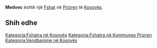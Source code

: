 {{Fshat në Kosovës
 | Emri                = Medvec
| sqi_N_name = Medvec
| sqi_N_FULL_NAME_RO = Medvec
| sqi_N_FULL_NAME_ND_RO = Medvec
| sqi_N_SORT_NAME_RG = MEDVEC
| sqi_N_FULL_NAME_RG = Medvec
| sqi_N_FULL_NAME_ND_RG = Medvec
| srp_N_name = Medvece
| srp_N_FULL_NAME_RO = Medvece
| srp_N_FULL_NAME_ND_RO = Medvece
| srp_N_SORT_NAME_RG = MEDVECE
| srp_N_FULL_NAME_RG = Medvece
| srp_N_FULL_NAME_ND_RG = Medvece
| srp_NS_name = Медвеце
| srp_NS_FULL_NAME_RO = Медвеце
| srp_NS_FULL_NAME_ND_RO = Медвеце
| srp_NS_SORT_NAME_RG = МЕДВЕЦЕ
| srp_NS_FULL_NAME_RG = Медвеце
| srp_NS_FULL_NAME_ND_RG = Медвеце
| std_V_name = Medvedce
| std_V_FULL_NAME_RO = Medvedce Metvec
| std_V_FULL_NAME_ND_RO = Medvedce Metvec
| std_V_SORT_NAME_RG = MEDVEDCE METVEC
| std_V_FULL_NAME_RG = Medvedce Metvec
| std_V_FULL_NAME_ND_RG = Medvedce Metvec

 | Emri (Rasa dhanore) = 
 | Figura              = 
 | Shteti              = Kosovo
 | Komuna              = Prizren
 | Kodi postar         = 
 | Sipërfaqja          = 

 | Popullsia           = 

 | Regj. i popullsisë  = 
 | Dend. e popullsisë  = 
 | Faqja zyrtare       = 
 <!--- Koordinatat ----> 
 | Gjerësia            = 42.309167
 | Gjatësia            = 20.709167
 | Lartësia            = 
}}
'''Medvec''' është një [[Fshat]] në [[Prizren]] të [[Kosovës]].

<!-- == Gjeografia == -->
<!-- == Historia == -->
<!-- == Demografia == -->
== Shih edhe ==
{{Komuna Prizren}}
{{Kosovo-Administrata-Cung}}

[[Kategoria:Fshatra në Kosovës]]
[[Kategoria:Fshatra në Kommunes Prizren]]
[[Kategoria:Vendbanime në Kosovës]]